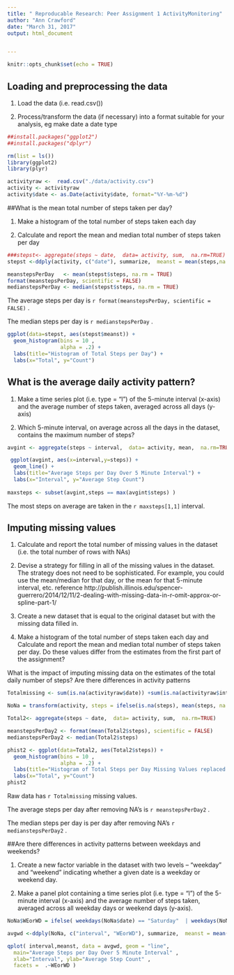 ```yaml
---
title: " Reproducable Research: Peer Assignment 1 ActivityMonitoring"
author: "Ann Crawford"
date: "March 31, 2017"
output: html_document


---
```


```r
knitr::opts_chunk$set(echo = TRUE)
```
## Loading and preprocessing the data


1. Load the data (i.e. read.csv())

2. Process/transform the data (if necessary) into a format suitable for your
analysis, eg make date a date type

```r
##install.packages("ggplot2")
##install.packages("dplyr")

rm(list = ls())
library(ggplot2)
library(plyr)

activityraw <-  read.csv("./data/activity.csv")
activity <- activityraw
activity$date <- as.Date(activity$date, format="%Y-%m-%d")
```
##What is the mean total number of steps taken per day?

1. Make a histogram of the total number of steps taken each day

2. Calculate and report the mean and median total number of steps taken
per day

```r
###stepst<- aggregate(steps ~ date,  data= activity, sum,  na.rm=TRUE)
stepst <-ddply(activity, c("date"), summarize,  meanst = mean(steps,na.rm=TRUE) ) 

meanstepsPerDay   <- mean(stepst$steps, na.rm = TRUE)
format(meanstepsPerDay, scientific = FALSE)
medianstepsPerDay <- median(stepst$steps, na.rm = TRUE)
```
The average steps per day is `r format(meanstepsPerDay, scientific = FALSE)` .

The median steps per day is `r medianstepsPerDay` .
```r
ggplot(data=stepst, aes(stepst$meanst)) + 
  geom_histogram(bins = 10 ,
                 alpha = .2) + 
  labs(title="Histogram of Total Steps per Day") +
  labs(x="Total", y="Count") 
```
## What is the average daily activity pattern?

1. Make a time series plot (i.e. type = "l") of the 5-minute interval (x-axis)
and the average number of steps taken, averaged across all days (y-axis)

2. Which 5-minute interval, on average across all the days in the dataset,
contains the maximum number of steps?

```r
avgint <- aggregate(steps ~ interval,  data= activity, mean,  na.rm=TRUE)

 ggplot(avgint, aes(x=interval,y=steps)) + 
  geom_line() +
  labs(title="Average Steps per Day Over 5 Minute Interval") +
  labs(x="Interval", y="Average Step Count") 
 
maxsteps <- subset(avgint,steps == max(avgint$steps) )

```
The most steps on average are taken in the `r maxsteps[1,1] ` interval. 

## Imputing missing values

1. Calculate and report the total number of missing values in the dataset
(i.e. the total number of rows with NAs)

2. Devise a strategy for filling in all of the missing values in the dataset. The
strategy does not need to be sophisticated. For example, you could use
the mean/median for that day, or the mean for that 5-minute interval, etc.
reference http://publish.illinois.edu/spencer-guerrero/2014/12/11/2-dealing-with-missing-data-in-r-omit-approx-or-spline-part-1/

3. Create a new dataset that is equal to the original dataset but with the
missing data filled in.

4. Make a histogram of the total number of steps taken each day and Calculate
and report the mean and median total number of steps taken per day. Do
these values differ from the estimates from the first part of the assignment?

What is the impact of imputing missing data on the estimates of the total
daily number of steps?
Are there differences in activity patterns

```r
Totalmissing <- sum(is.na(activityraw$date)) +sum(is.na(activityraw$interval)) + sum(is.na(activityraw$steps))

NoNa = transform(activity, steps = ifelse(is.na(steps), mean(steps, na.rm=TRUE), steps))

Total2<- aggregate(steps ~ date,  data= activity, sum,  na.rm=TRUE)

meanstepsPerDay2 <- format(mean(Total2$steps), scientific = FALSE)
medianstepsPerDay2 <- median(Total2$steps)

phist2 <- ggplot(data=Total2, aes(Total2$steps)) + 
  geom_histogram(bins = 10 ,
                 alpha = .2) + 
  labs(title="Histogram of Total Steps per Day Missing Values replaced with average steps") +
  labs(x="Total", y="Count") 
phist2
```
Raw data has `r Totalmissing` missing values.

The average steps per day after removing NA's is `r meanstepsPerDay2`  .

The median steps per day is per day after removing NA's `r medianstepsPerDay2` .

##Are there differences in activity patterns between weekdays and weekends?

1. Create a new factor variable in the dataset with two levels – “weekday”
and “weekend” indicating whether a given date is a weekday or weekend
day.

2. Make a panel plot containing a time series plot (i.e. type = "l") of the
5-minute interval (x-axis) and the average number of steps taken, averaged
across all weekday days or weekend days (y-axis). 

```r
NoNa$WEorWD = ifelse( weekdays(NoNa$date) == "Saturday"  | weekdays(NoNa$date) == "Sunday" , "Weekend", "WeekDay")

avgwd <-ddply(NoNa, c("interval", "WEorWD"), summarize,  meanst = mean(steps,na.rm=TRUE) ) 

qplot( interval,meanst, data = avgwd, geom = "line", 
  main="Average Steps per Day Over 5 Minute Interval" ,
  xlab="Interval", ylab="Average Step Count" ,
  facets =  .~WEorWD )
 

```